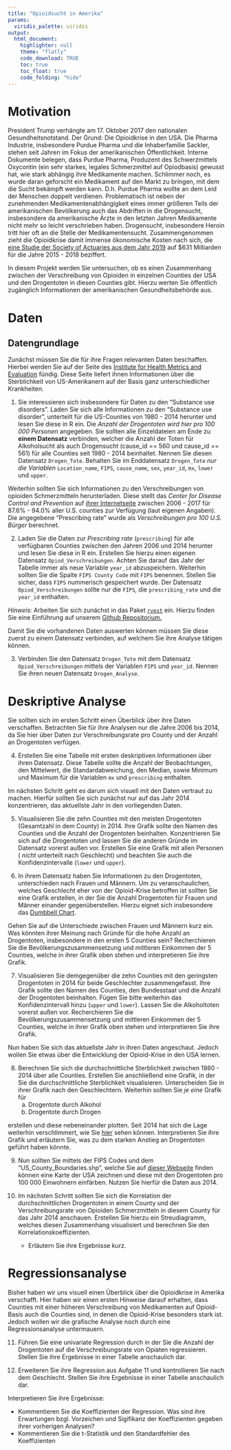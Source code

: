 ```yaml
---
title: "Opioidsucht in Amerika"
params:
  viridis_palette: viridis
output:
  html_document:
    highlighter: null
    theme: "flatly"
    code_download: TRUE
    toc: true
    toc_float: true
    code_folding: "hide"
---
```

# Motivation

President Trump verhängte am 17. Oktober 2017 den nationalen Gesundheitsnotstand. Der Grund: Die Opioidkrise in den USA.
Die Pharma Industrie, insbesondere Purdue Pharma und die Inhaberfamilie Sackler, stehen seit Jahren im Fokus der amerikanischen Öffentlichkeit. Interne Dokumente belegen, dass Purdue Pharma, Produzent des Schwerzmittels Oxycontin (ein sehr starkes, legales Schmerzmittel auf Opiodbasis) gewusst hat, wie stark abhängig ihre Medikamente machen. Schlimmer noch, es wurde daran geforscht ein Medikament auf den Markt zu bringen, mit dem die Sucht bekämpft werden kann. D.h. Purdue Pharma wollte an dem Leid der Menschen doppelt verdienen. Problematisch ist neben der zunehmenden Medikamentenabhängigkeit eines immer größeren Teils der amerikanischen Bevölkerung auch das Abdriften in die Drogensucht, insbesondere da amerikanische Ärzte in den letzten Jahren Medikamente nicht mehr so leicht verschrieben haben. Drogensucht, insbesondere Heroin tritt hier oft an die Stelle der Medikamentensucht. Zusammengenommen zieht die Opioidkrise damit immense ökonomische Kosten nach sich, die [eine Studie der Society of Actuaries aus dem Jahr 2019](https://www.soa.org/globalassets/assets/files/resources/research-report/2019/econ-impact-non-medical-opioid-use.pdf) auf $631 Milliarden für die Jahre 2015 - 2018 beziffert. 

In diesem Projekt werden Sie untersuchen, ob es einen Zusammenhang zwischen der Verschreibung von Opioiden in einzelnen Counties der USA und den Drogentoten in diesen Counties gibt. Hierzu werten Sie öffentlich zugänglich Informationen der amerikanischen Gesundheitsbehörde aus.

# Daten

## Datengrundlage

Zunächst müssen Sie die für ihre Fragen relevanten Daten beschaffen. Hierbei werden Sie auf der Seite des [Institute for Health Metrics and Evaluation](http://ghdx.healthdata.org/us-data) fündig. Diese Seite liefert ihnen Informationen über die Sterblichkeit von US-Amerikanern auf der Basis ganz unterschiedlicher Krankheiten.

1. Sie interessieren sich insbesondere für Daten zu den "Substance use disorders". Laden Sie sich alle Informationen zu den "Substance use disorder", unterteilt für die US-Counties von 1980 - 2014 herunter und lesen Sie diese in R ein. Die _Anzahl der Drogentoten wird hier pro 100 000 Personen_ angegeben. Sie sollten alle Einzeldateien am Ende zu **einem Datensatz** verbinden, welcher die Anzahl der Toten für Alkoholsucht als auch Drogensucht (cause_id == 560 und cause_id == 561) für alle Counties seit 1980 - 2014 beinhaltet. Nennen Sie diesen Datensatz `Drogen_Tote`. Behalten Sie im Enddatensatz `Drogen_Tote` _nur die Variablen_ `Location_name`, `FIPS`, `cause_name`, `sex`, `year_id`, `mx`, `lower` und `upper`.

Weiterhin sollten Sie sich Informationen zu den Verschreibungen von opioiden Schmerzmitteln herunterladen. Diese stellt das _Center for Disease Control and Prevention_ auf [ihrer Internetseite](https://www.cdc.gov/drugoverdose/maps/rxrate-maps.html) zwischen 2006 - 2017 für 87.6% - 94.0% aller U.S. counties zur Verfügung (laut eigenen Angaben). Die angegebene "Prescribing rate" wurde als _Verschreibungen pro 100 U.S. Bürger_ berechnet. 

2. Laden Sie die Daten zur _Prescribing rate_ (`prescribing`) für alle verfügbaren Counties zwischen den Jahren 2006 und 2014 herunter und lesen Sie diese in R ein. Erstellen Sie hierzu einen eigenen Datensatz `Opiod_Verschreibungen`. Achten Sie darauf das Jahr der Tabelle immer als neue Variable `year_id` abzuspeichern. Weiterhin sollten Sie die Spalte `FIPS County Code` mit `FIPS` benennen. Stellen Sie sicher, dass `FIPS` nummerisch gespeichert wurde. Der Datensatz `Opiod_Verschreibungen` sollte nur die `FIPS`, die `prescribing_rate` und die `year_id` enthalten.

_Hinweis:_ Arbeiten Sie sich zunächst in das Paket [`rvest`](https://github.com/hadley/rvest) ein. Hierzu finden Sie eine Einführung auf unserem [Github Repositorium.](https://github.com/AlexRieber/datascience-teaching/tree/master/2020/tutorials/rvest)

Damit Sie die vorhandenen Daten auswerten können müssen Sie diese zuerst zu einem Datensatz verbinden, auf welchem Sie ihre Analyse tätigen können.

3. Verbinden Sie den Datensatz `Drogen_Tote` mit dem Datensatz `Opiod_Verschreibungen` mittels der Variablen `FIPS` und `year_id`. Nennen Sie ihren neuen Datensatz `Drogen_Analyse`.


# Deskriptive Analyse

Sie sollten sich im ersten Schritt einen Überblick über ihre Daten verschaffen. Betrachten Sie für ihre Analysen nur die Jahre 2006 bis 2014, da Sie hier über Daten zur Verschreibungsrate pro County und der Anzahl an Drogentoten verfügen.

4. Erstellen Sie eine Tabelle mit ersten deskriptiven Informationen über ihren Datensatz. Diese Tabelle sollte die Anzahl der Beobachtungen, den Mittelwert, die Standardabweichung, den Median, sowie Minimum und Maximum für die Variablen `mx` und `prescribing` enthalten.

Im nächsten Schritt geht es darum sich visuell mit den Daten vertraut zu machen. Hierfür sollten Sie sich zunächst nur auf das Jahr 2014 konzentrieren, das aktuellste Jahr in den vorliegenden Daten.

5. Visualisieren Sie die zehn Counties mit den meisten Drogentoten (Gesamtzahl in dem County) in 2014. Ihre Grafik sollte den Namen des Counties und die Anzahl der Drogentoten beinhalten. Konzentrieren Sie sich auf die Drogentoten und lassen Sie die anderen Gründe im Datensatz vorerst außen vor. Erstellen Sie eine Grafik mit allen Personen ( _nicht_ unterteilt nach Geschlecht) und beachten Sie auch die Konfidenzintervalle (`lower` und `upper`).

6. In ihrem Datensatz haben Sie Informationen zu den Drogentoten, unterschieden nach Frauen und Männern. Um zu veranschaulichen, welches Geschlecht eher von der Opioid-Krise betroffen ist sollten Sie eine Grafik erstellen, in der Sie die Anzahl Drogentoten für Frauen und Männer einander gegenüberstellen. Hierzu eignet sich insbesondere das [Dumbbell Chart](https://www.rdocumentation.org/packages/SciencesPo/versions/1.4.1/topics/geom_dumbbell). 

Gehen Sie auf die Unterschiede zwischen Frauen und Männern kurz ein. Was könnten ihrer Meinung nach Gründe für die hohe Anzahl an Drogentoten, insbesondere in den ersten 5 Counties sein? Recherchieren Sie die Bevölkerungszusammensetzung und mittleren Einkommen der 5 Counties, welche in ihrer Grafik oben stehen und interpretieren Sie ihre Grafik.

7. Visualisieren Sie demgegenüber die zehn Counties mit den geringsten Drogentoten in 2014 für beide Geschlechter zusammengefasst. Ihre Grafik sollte den Namen des Counties, den Bundesstaat und die Anzahl der Drogentoten beinhalten. Fügen Sie bitte weiterhin das Konfidenzintervall hinzu (`upper` und `lower`). Lassen Sie die Alkoholtoten vorerst außen vor. Recherchieren Sie die Bevölkerungszusammensetzung und mittleren Einkommen der 5 Counties, welche in ihrer Grafik oben stehen und interpretieren Sie ihre Grafik.

Nun haben Sie sich das aktuellste Jahr in ihren Daten angeschaut. Jedoch wollen Sie etwas über die Entwicklung der Opioid-Krise in den USA lernen.

8. Berechnen Sie sich die durchschnittliche Sterblichkeit zwischen 1980 - 2014 über alle Counties. Erstellen Sie anschließend eine Grafik, in der Sie die durchschnittliche Sterblichkeit visualisieren. Unterscheiden Sie in ihrer Grafik nach den Geschlechtern. Weiterhin sollten Sie _je eine_ Grafik für
    a) Drogentote durch Alkohol
    b) Drogentote durch Drogen

erstellen und diese nebeneinander plotten. Seit 2014 hat sich die Lage weiterhin verschlimmert, wie Sie [hier](https://www.cdc.gov/nchs/data/databriefs/db329-h.pdf) sehen können. Interpretieren Sie ihre Grafik und erläutern Sie, was zu dem starken Anstieg an Drogentoten geführt haben könnte.

9. Nun sollten Sie mittels der FIPS Codes und dem "US_County_Boundaries.shp", welche Sie auf [dieser Webseite](https://www.sciencebase.gov/catalog/item/4f4e4a2ee4b07f02db615738) finden können eine Karte der USA zeichnen und diese mit den Drogentoten pro 100 000 Einwohnern einfärben. Nutzen Sie hierfür die Daten aus 2014.

10. Im nächsten Schritt sollten Sie sich die Korrelation der durchschnittlichen Drogentoten in einem County und der Verschreibungsrate von Opioiden Schmerzmitteln in diesem County für das Jahr 2014 anschauen. Erstellen Sie hierzu ein Streudiagramm, welches diesen Zusammenhang visualisiert und berechnen Sie den Korrelationskoeffizienten.
    - Erläutern Sie ihre Ergebnisse kurz.

# Regressionsanalyse

Bisher haben wir uns visuell einen Überblick über die Opioidkrise in Amerika verschafft. Hier haben wir einen ersten Hinweise darauf erhalten, dass Counties mit einer höheren Verschreibung von Medikamenten auf Opioid-Basis auch die Counties sind, in denen die Opioid-Krise besonders stark ist. Jedoch wollen wir die grafische Analyse noch durch eine Regressionsanalyse untermauern.

11. Führen Sie eine univariate Regression durch in der Sie die Anzahl der Drogentoten auf die Verschreibungsrate von Opiaten regressieren. Stellen Sie ihre Ergebnisse in einer Tabelle anschaulich dar.

12. Erweiteren Sie ihre Regression aus Aufgabe 11 und kontrollieren Sie nach dem Geschlecht. Stellen Sie ihre Ergebnisse in einer Tabelle anschaulich dar.

Interpretieren Sie ihre Ergebnisse:

- Kommentieren Sie die Koeffizienten der Regression. Was sind ihre Erwartungen bzgl. Vorzeichen und Sigifikanz der Koeffizienten gegeben ihrer vorherigen Analysen?
- Kommentieren Sie die t-Statistik und den Standardfehler des Koeffizienten







